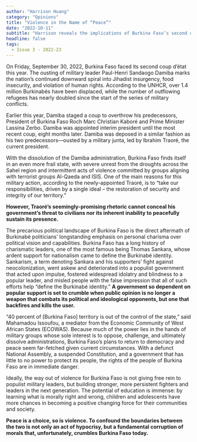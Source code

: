 ```yaml
---
author: "Harrison Huang"
category: "Opinions"
title: "Violence in the Name of “Peace”"
date: "2022-10-11"
subtitle: "Harrison reveals the implications of Burkina Faso’s second coup d’état of this year."
headline: false
tags:
  - Issue 3 - 2022-23
---
```


On Friday, September 30, 2022, Burkina Faso faced its second coup d’état this year. The ousting of military leader Paul-Henri Sandaogo Damiba marks the nation’s continued downward spiral into Jihadist insurgency, food insecurity, and violation of human rights. According to the UNHCR, over 1.4 million Burkinabés have been displaced, while the number of outflowing refugees has nearly doubled since the start of the series of military conflicts.

Earlier this year, Damiba staged a coup to overthrow his predecessors, President of Burkina Faso Roch Marc Christian Kaboré and Prime Minister Lassina Zerbo. Damiba was appointed interim president until the most recent coup, eight months later. Damiba was deposed in a similar fashion as his two predecessors—ousted by a military junta, led by Ibrahim Traoré, the current president.

With the dissolution of the Damiba administration, Burkina Faso finds itself in an even more frail state, with severe unrest from the droughts across the Sahel region and intermittent acts of violence committed by groups aligning with terrorist groups Al-Qaeda and ISIS. One of the main reasons for this military action, according to the newly-appointed Traoré, is to “take our responsibilities, driven by a single ideal – the restoration of security and integrity of our territory.”

**However, Traoré’s seemingly-promising rhetoric cannot conceal his government’s threat to civilians nor its inherent inability to peacefully sustain its presence.**

The precarious political landscape of Burkina Faso is the direct aftermath of Burkinabé politicians’ longstanding emphasis on personal charisma over political vision and capabilities. Burkina Faso has a long history of charismatic leaders, one of the most famous being Thomas Sankara, whose ardent support for nationalism came to define the Burkinabé identity. Sankarism, a term denoting Sankara and his supporters’ fight against neocolonization, went askew and deteriorated into a populist government that acted upon impulse, fostered widespread idolatry and blindness to a popular leader, and misled people with the false impression that all of such efforts help “define the Burkinabé identity.” **A government so dependent on popular support is set to crumble when public opinion is no longer a weapon that combats its political and ideological opponents, but one that backfires and kills the user.**

“40 percent of [Burkina Faso] territory is out of the control of the state,” said Mahamadou Issoufou, a mediator from the Economic Community of West African States (ECOWAS). Because much of the power lies in the hands of military groups whose sole interest is to oppose, challenge, and ultimately dissolve administrations, Burkina Faso’s plans to return to democracy and peace seem far-fetched given current circumstances. With a defunct National Assembly, a suspended Constitution, and a government that has little to no power to protect its people, the rights of the people of Burkina Faso are in immediate danger.

Ideally, the way out of violence for Burkina Faso is not giving free rein to populist military leaders, but building stronger, more persistent fighters and leaders in the next generation. The potential of education is immense: by learning what is morally right and wrong, children and adolescents have more chances in becoming a positive changing force for their communities and society.

**Peace is a choice, so is violence. To confound the boundaries between the two is not only an act of hypocrisy, but a fundamental corruption of morals that, unfortunately, crumbles Burkina Faso today.**
